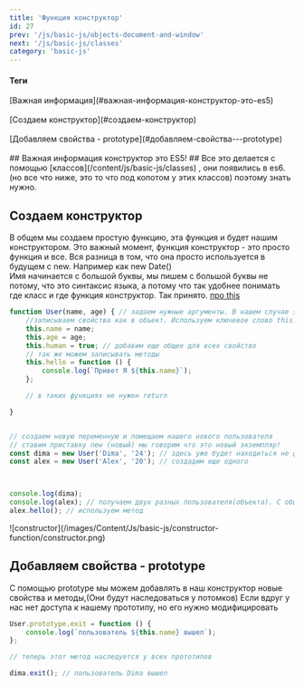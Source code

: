 ```yaml
---
title: 'Функция конструктор'
id: 27
prev: '/js/basic-js/objects-document-and-window'
next: '/js/basic-js/classes'
category: 'basic-js'
---
```


<div className = 'mdHead'>

#### Теги
<div className = 'tag_js'> [Важная информация](#важная-информация-конструктор-это-es5) </div><br/>
<div className = 'tag_js'> [Создаем конструктор](#создаем-конструктор) </div><br/>
<div className = 'tag_js'> [Добавляем свойства - prototype](#добавляем-свойства---prototype) </div><br/>

</div>
## Важная информация конструктор это ES5! ##
Все это делается с помощью <span className = 'link_js'>[классов](/content/js/basic-js/classes) </span>, они появились в es6.
(но все что ниже, это то что под копотом у этих классов) поэтому знать нужно.

## Создаем конструктор ##
В общем мы создаем простую функцию, эта функция и будет нашим конструктором. 
Это важный момент, функция конструктор - это просто функция и все. Вся разница в том, что она просто используется в будущем с new. Например как new Date()<br/>
Имя начинается с большой буквы, мы пишем с большой буквы не потому, что это синтаксис языка, а потому что так удобнее понимать где класс и где функция конструктор. Так принято.
[про this]()<br/>
```javaScript
function User(name, age) { // задаем нужные аргументы. В нашем случае это имя и возраст пользователя
    //записываем свойства как в объект. Используем ключевое слово this.
    this.name = name;
    this.age = age;
    this.human = true; // добавим еще общее для всех свойство
    // так же можем записывать методы
    this.hello = function () {
        console.log(`Привет Я ${this.name}`);
    };

    // в таких функциях не нужен return

}


// создаем новую переменную и помещаем нашего нового пользователя
// ставим приставку new (новый) мы говорим что это новый экземпляр!
const dima = new User('Dima', '24'); // здесь уже будет находиться не функция, а объект
const alex = new User('Alex', '20'); // создадим еще одного



console.log(dima);
console.log(alex); // получаем двух разных пользователя(объекта). С общим свойством human
alex.hello(); // используем метод 
```

<div className='container-img'> <span className="img"> ![constructor](/images/Content/Js/basic-js/constructor-function/constructor.png) </span></div>


## Добавляем свойства - prototype ##

С помощью prototype мы можем добавлять в наш конструктор новые свойства и методы,(Они будут наследоваться у потомков)
Если вдруг у нас нет доступа к нашему прототипу, но его нужно модифицировать
```javaScript
User.prototype.exit = function () {
    console.log(`пользователь ${this.name} вышел`);
};

// теперь этот метод наследуется у всех прототипов

dima.exit(); // пользователь Dima вышел
```
